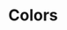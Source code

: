 

<Meta title="Theme/Colors"/>

# Colors




<ColorPalette>
  <ColorItem
    title="lightTheme.colors"
    subtitle="Dark Theme"
    colors={{
      Red: lightTheme.colors.red,
      Green: lightTheme.colors.green,
      Purple: lightTheme.colors.purple,
      Blue: lightTheme.colors.blue,
      Text: lightTheme.colors.text,
    }}
  />
  <ColorItem
    title="darkTheme.colors"
    subtitle="Dark Theme"
    colors={{
      Red: darkTheme.colors.red,
      Green: darkTheme.colors.green,
      Purple: darkTheme.colors.purple,
      Blue: darkTheme.colors.blue,
      Text: darkTheme.colors.text,
    }}
  />
</ColorPalette>


